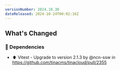 ```yaml
---
versionNumber: 2024.10.30
dateReleased: 2024-10-24T00:02:16Z
---
```


## What's Changed
### 👒 Dependencies
* ⬆️ Vitest - Upgrade to version 2.1.3 by @ncn-ssw in https://github.com/tinacms/tinacloud/pull/2355

